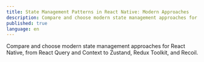 ```yaml
---
title: State Management Patterns in React Native: Modern Approaches
description: Compare and choose modern state management approaches for React Native, from React Query and Context to Zustand, Redux Toolkit, and Recoil.
published: true
language: en
---
```


Compare and choose modern state management approaches for React Native, from React Query and Context to Zustand, Redux Toolkit, and Recoil.
